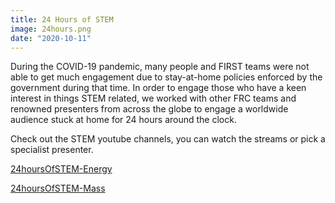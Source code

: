 ```yaml
---
title: 24 Hours of STEM
image: 24hours.png
date: "2020-10-11"
---
```


During the COVID-19 pandemic, many people and FIRST teams were not able to get much engagement due to stay-at-home policies enforced by the government during that time. In order to engage those who have a keen interest in things STEM related, we worked with other FRC teams and renowned presenters from across the globe to engage a worldwide audience stuck at home for 24 hours around the clock.

Check out the STEM youtube channels, you can watch the streams or pick a specialist presenter.

[24hoursOfSTEM-Energy](https://www.youtube.com/channel/UCN2221P4yGz12dKyIHSF-Vg)

[24hoursOfSTEM-Mass](https://www.youtube.com/channel/UCisdA0jXtr4rDkCDmQgAipw)
